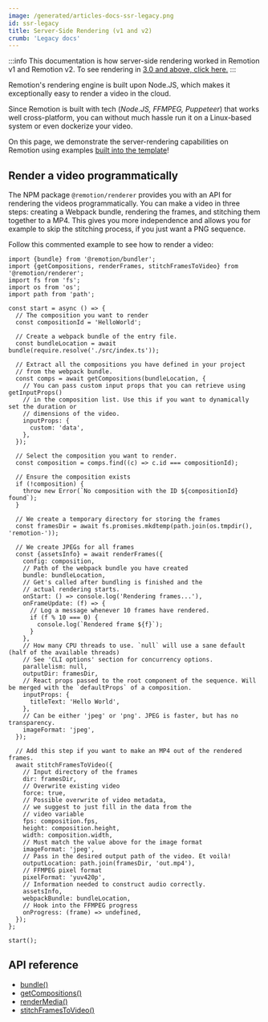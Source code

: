 ```yaml
---
image: /generated/articles-docs-ssr-legacy.png
id: ssr-legacy
title: Server-Side Rendering (v1 and v2)
crumb: 'Legacy docs'
---
```


:::info
This documentation is how server-side rendering worked in Remotion v1 and Remotion v2. To see rendering in [3.0 and above, click here.](/docs/ssr)
:::

Remotion's rendering engine is built upon Node.JS, which makes it exceptionally easy to render a video in the cloud.

Since Remotion is built with tech (_Node.JS, FFMPEG, Puppeteer_) that works well cross-platform, you can without much hassle run it on a Linux-based system or even dockerize your video.

On this page, we demonstrate the server-rendering capabilities on Remotion using examples [built into the template](/docs/ssr)!

## Render a video programmatically

The NPM package `@remotion/renderer` provides you with an API for rendering the videos programmatically. You can make a video in three steps: creating a Webpack bundle, rendering the frames, and stitching them together to a MP4. This gives you more independence and allows you for example to skip the stitching process, if you just want a PNG sequence.

Follow this commented example to see how to render a video:

```tsx
import {bundle} from '@remotion/bundler';
import {getCompositions, renderFrames, stitchFramesToVideo} from '@remotion/renderer';
import fs from 'fs';
import os from 'os';
import path from 'path';

const start = async () => {
  // The composition you want to render
  const compositionId = 'HelloWorld';

  // Create a webpack bundle of the entry file.
  const bundleLocation = await bundle(require.resolve('./src/index.ts'));

  // Extract all the compositions you have defined in your project
  // from the webpack bundle.
  const comps = await getCompositions(bundleLocation, {
    // You can pass custom input props that you can retrieve using getInputProps()
    // in the composition list. Use this if you want to dynamically set the duration or
    // dimensions of the video.
    inputProps: {
      custom: 'data',
    },
  });

  // Select the composition you want to render.
  const composition = comps.find((c) => c.id === compositionId);

  // Ensure the composition exists
  if (!composition) {
    throw new Error(`No composition with the ID ${compositionId} found`);
  }

  // We create a temporary directory for storing the frames
  const framesDir = await fs.promises.mkdtemp(path.join(os.tmpdir(), 'remotion-'));

  // We create JPEGs for all frames
  const {assetsInfo} = await renderFrames({
    config: composition,
    // Path of the webpack bundle you have created
    bundle: bundleLocation,
    // Get's called after bundling is finished and the
    // actual rendering starts.
    onStart: () => console.log('Rendering frames...'),
    onFrameUpdate: (f) => {
      // Log a message whenever 10 frames have rendered.
      if (f % 10 === 0) {
        console.log(`Rendered frame ${f}`);
      }
    },
    // How many CPU threads to use. `null` will use a sane default (half of the available threads)
    // See 'CLI options' section for concurrency options.
    parallelism: null,
    outputDir: framesDir,
    // React props passed to the root component of the sequence. Will be merged with the `defaultProps` of a composition.
    inputProps: {
      titleText: 'Hello World',
    },
    // Can be either 'jpeg' or 'png'. JPEG is faster, but has no transparency.
    imageFormat: 'jpeg',
  });

  // Add this step if you want to make an MP4 out of the rendered frames.
  await stitchFramesToVideo({
    // Input directory of the frames
    dir: framesDir,
    // Overwrite existing video
    force: true,
    // Possible overwrite of video metadata,
    // we suggest to just fill in the data from the
    // video variable
    fps: composition.fps,
    height: composition.height,
    width: composition.width,
    // Must match the value above for the image format
    imageFormat: 'jpeg',
    // Pass in the desired output path of the video. Et voilà!
    outputLocation: path.join(framesDir, 'out.mp4'),
    // FFMPEG pixel format
    pixelFormat: 'yuv420p',
    // Information needed to construct audio correctly.
    assetsInfo,
    webpackBundle: bundleLocation,
    // Hook into the FFMPEG progress
    onProgress: (frame) => undefined,
  });
};

start();
```

## API reference

- [bundle()](/docs/bundle)
- [getCompositions()](/docs/renderer/get-compositions)
- [renderMedia()](/docs/renderer/render-media)
- [stitchFramesToVideo()](/docs/renderer/stitch-frames-to-video)
